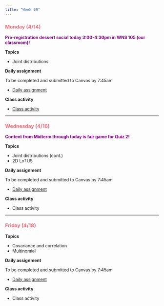 ```yaml
---
title: "Week 09"
---
```


::: {style="color: #F66D7A"}
### Monday (4/14)
:::

::: {style="color: purple"}
**Pre-registration dessert social today 3:00-4:30pm in WNS 105 (our classroom)!**
:::

**Topics**

-   Joint distributions

**Daily assignment**

To be completed and submitted to Canvas by 7:45am

-   [Daily assignment](daily/DA_22.pdf)

**Class activity**

-   [Class activity](class/CA_22.pdf)

------------------------------------------------------------------------

::: {style="color: #F66D7A"}
### Wednesday (4/16)
:::

::: {style="color: purple"}
**Content from Midterm through today is fair game for Quiz 2!**
:::

**Topics**

-   Joint distributions (cont.)
-   2D LoTUS

**Daily assignment**

To be completed and submitted to Canvas by 7:45am

-   [Daily assignment](daily/DA_23.pdf)

**Class activity**

-   Class activity

------------------------------------------------------------------------

::: {style="color: #F66D7A"}
### Friday (4/18)
:::

**Topics**

-   Covariance and correlation
-   Multinomial

**Daily assignment**

To be completed and submitted to Canvas by 7:45am

-   [Daily assignment](daily/DA_24.pdf)

**Class activity**

-   Class activity
